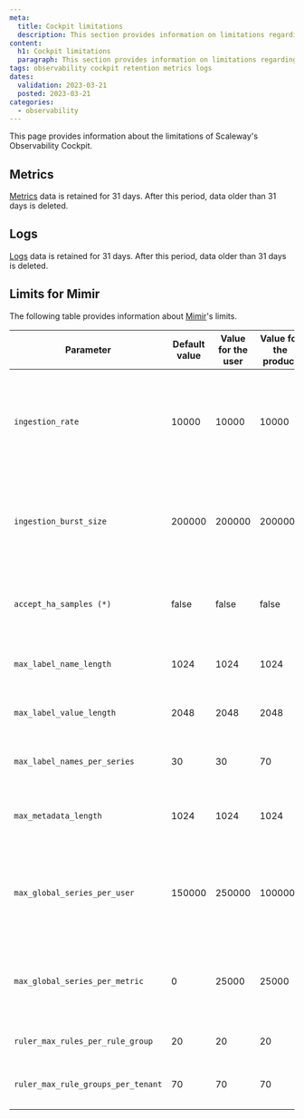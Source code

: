 ```yaml
---
meta:
  title: Cockpit limitations
  description: This section provides information on limitations regarding the Observability Cockpit
content:
  h1: Cockpit limitations
  paragraph: This section provides information on limitations regarding the Observability Cockpit
tags: observability cockpit retention metrics logs
dates:
  validation: 2023-03-21
  posted: 2023-03-21
categories:
  - observability
---
```


This page provides information about the limitations of Scaleway's Observability Cockpit.

## Metrics

[Metrics](/observability/cockpit/concepts/#metric) data is retained for 31 days. After this period, data older than 31 days is deleted.

## Logs

[Logs](/observability/cockpit/concepts/#logs) data is retained for 31 days. After this period, data older than 31 days is deleted.

## Limits for Mimir

The following table provides information about [Mimir](/observability/cockpit/concepts/#mimir)'s limits.

| Parameter                          | Default value | Value for the user | Value for the product | Description                                                                       |
|------------------------------------|---------------|--------------------|-----------------------|-----------------------------------------------------------------------------------|
| `ingestion_rate`                   | 10000         | 10000              | 10000                 | Maximum number of samples accepted per second, the following samples are rejected |
| `ingestion_burst_size`             | 200000        | 200000             | 200000                | Ability to exceed the ingestion rate for a short period of time (still undefined) |
| `accept_ha_samples (*)`            | false         | false              | false                 | High availability function (not supported at this time)                           |
| `max_label_name_length`            | 1024          | 1024               | 1024                  | Maximum character size for a label name                                           |
| `max_label_value_length`           | 2048          | 2048               | 2048                  | Maximum character size for a label value                                          |
| `max_label_names_per_series`       | 30            | 30                 | 70                    | Maximum number of label names per series                                          |
| `max_metadata_length`              | 1024          | 1024               | 1024                  | Maximum size of the metadata, in characters                                       |
| `max_global_series_per_user`       | 150000        | 250000             | 1000000               | Maximum number of series in memory on the Project ID, in the last 10 minutes      |
| `max_global_series_per_metric`     | 0             | 25000              | 25000                 | Maximum number of series in memory for a metric, in the last 10 minutes           |
| `ruler_max_rules_per_rule_group`   | 20            | 20                 | 20                    | Number of rules per rule group                                                    |
| `ruler_max_rule_groups_per_tenant` | 70            | 70                 | 70                    | Number of rule groups for a Project ID                                            |